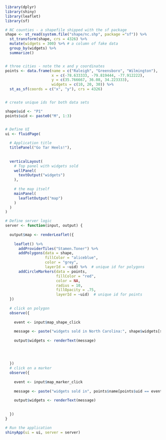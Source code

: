 ```r

library(dplyr)
library(shiny)
library(leaflet)
library(sf)

# NC counties - a shapefile shipped with the sf package
shape <- st_read(system.file("shape/nc.shp", package ="sf")) %>% 
  st_transform(shape, crs = 4326) %>% 
  mutate(widgets = 300) %>% # a column of fake data
  group_by(widgets) %>% 
  summarize()


# three cities - note the x and y coordinates
points <- data.frame(name = c("Raleigh", "Greensboro", "Wilmington"),
                     x = c(-78.633333, -79.819444, -77.912222),
                     y = c(35.766667, 36.08, 34.223333),
                     widgets = c(10, 20, 30)) %>%
  st_as_sf(coords = c("x", "y"), crs = 4326)


# create unique ids for both data sets

shape$uid <- "P1"
points$uid <- paste0("M", 1:3)


# Define UI 
ui <- fluidPage(
  
  # Application title
  titlePanel("Go Tar Heels!"),
  
  
  verticalLayout(
    # Top panel with widgets sold
    wellPanel(
      textOutput("widgets")
    ),
    
    # the map itself
    mainPanel(
      leafletOutput("map")
    )
  )
)

# Define server logic       
server <- function(input, output) {
  
  output$map <- renderLeaflet({
    
    leaflet() %>% 
      addProviderTiles("Stamen.Toner") %>% 
      addPolygons(data = shape, 
                  fillColor = "aliceblue", 
                  color = "grey",
                  layerId = ~uid) %>%  # unique id for polygons
      addCircleMarkers(data = points, 
                       fillColor = "red", 
                       color = NA,
                       radius = 10,
                       fillOpacity = .75,
                       layerId = ~uid)  # unique id for points
  })
  
  # click on polygon
  observe({ 
    
    event <- input$map_shape_click
    
    message <- paste("widgets sold in North Carolina:", shape$widgets[shape$uid == event$id])
    
    output$widgets <- renderText(message)
    
    
    
    
  })
  # click on a marker
  observe({ 
    
    event <- input$map_marker_click
    
    message <- paste("widgets sold in", points$name[points$uid == event$id],":", points$widgets[points$uid == event$id]) 
    
    output$widgets <- renderText(message)
    
    
  })
}

# Run the application 
shinyApp(ui = ui, server = server)

```

